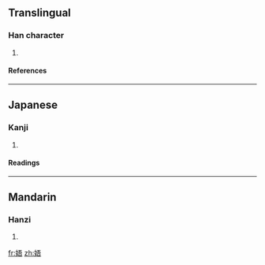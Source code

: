 ==Translingual==
===Han character===
{{Han char|rn=38|rad=女|as=07|sn=10|four=|canj=女一一口 (VMMR)}}
# {{defn|Han|sort=女07}}
====References====
{{Han ref|kx=0263.160|dkj=06338|dj=0530.030|hdz=21050.030|uh=5A2A|ud=23082}}
----
==Japanese==
===Kanji===
{{ja-kanji|grade=|rs=女07}}
# {{defn|Japanese}} 
====Readings====
{{ja-readings|on=[[ご]] (go), [[ぎょ]] (gyo)|kun=[[おんな]] (onna)}}
----
==Mandarin==
===Hanzi===
{{cmn-hanzi|pin=[[āi]] (ai1), [[wú]] (wu2)|wg=ai<sup>1</sup>, wu<sup>2</sup>}}
# {{defn|Mandarin}}

[[fr:娪]]
[[zh:娪]]